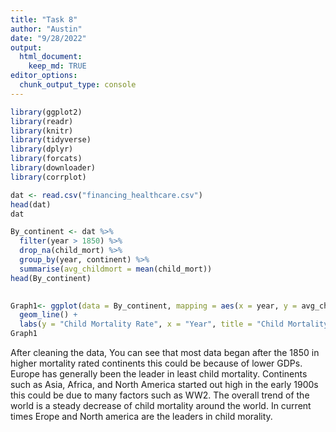 ```yaml
---
title: "Task 8"
author: "Austin"
date: "9/28/2022"
output: 
  html_document:
    keep_md: TRUE
editor_options: 
  chunk_output_type: console
---
```


```r
library(ggplot2)
library(readr)
library(knitr)
library(tidyverse)
library(dplyr)
library(forcats)
library(downloader)
library(corrplot)
```


```r
dat <- read.csv("financing_healthcare.csv")
head(dat)
dat

```

```r

By_continent <- dat %>%
  filter(year > 1850) %>%
  drop_na(child_mort) %>%
  group_by(year, continent) %>%
  summarise(avg_childmort = mean(child_mort))
head(By_continent)

  
Graph1<- ggplot(data = By_continent, mapping = aes(x = year, y = avg_childmort, color = continent)) +
  geom_line() +
  labs(y = "Child Mortality Rate", x = "Year", title = "Child Mortality Rate of Over Time by continent")
Graph1

```
After cleaning the data, You can see that most data began after the 1850 in higher mortality rated continents this could be because of lower GDPs. Europe has generally been the leader in least child mortality. Continents such as Asia, Africa, and North America started out high in the early 1900s this could be due to many factors such as WW2. The overall trend of the world is a steady decrease of child mortality around the world. In current times Erope and North america are the leaders in child morality.

